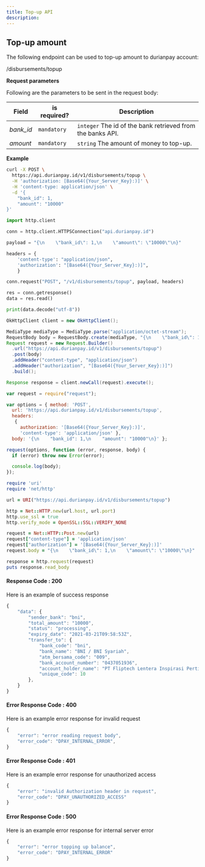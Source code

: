 ```yaml
---
title: Top-up API
description: 
---
```


<div class = 'right-component'></div>

<div class = 'left-side'>


## Top-up amount

The following endpoint can be used to top-up amount to durianpay account:

<url post = ""><div class = "ib">/disbursements/topup</div></url>

</div>

<div class = 'full-side'>

<div class = 'left-side'>

**Request parameters**

Following are the parameters to be sent in the request body:

| Field |	is required? |	Description |
| ----- | ---------------- | -------------- |
| _bank_id_ |	`mandatory` |	`integer` The id of the bank retrieved from the banks API. |
| _amount_ |	`mandatory`	| `string` The amount of money to top-up. |

</div>

<div class = 'right-code'>

**Example**

<MultiCodeBlock>

```bash
curl -X POST \
  https://api.durianpay.id/v1/disbursements/topup \
  -H 'authorization: [Base64({Your_Server_Key}:)]' \
  -H 'content-type: application/json' \
  -d '{
    "bank_id": 1,
    "amount": "10000"
}'
```

```python
import http.client

conn = http.client.HTTPSConnection("api.durianpay.id")

payload = "{\n    \"bank_id\": 1,\n    \"amount\": \"10000\"\n}"

headers = {
    'content-type': "application/json",
    'authorization': "[Base64({Your_Server_Key}:)]",
    }

conn.request("POST", "/v1/disbursements/topup", payload, headers)

res = conn.getresponse()
data = res.read()

print(data.decode("utf-8"))
```

```java
OkHttpClient client = new OkHttpClient();

MediaType mediaType = MediaType.parse("application/octet-stream");
RequestBody body = RequestBody.create(mediaType, "{\n    \"bank_id\": 1,\n    \"amount\": \"10000\"\n}");
Request request = new Request.Builder()
  .url("https://api.durianpay.id/v1/disbursements/topup")
  .post(body)
  .addHeader("content-type", "application/json")
  .addHeader("authorization", "[Base64({Your_Server_Key}:)]")
  .build();

Response response = client.newCall(request).execute();
```

```js
var request = require("request");

var options = { method: 'POST',
  url: 'https://api.durianpay.id/v1/disbursements/topup',
  headers: 
   { 
     authorization: '[Base64({Your_Server_Key}:)]',
     'content-type': 'application/json' },
  body: '{\n    "bank_id": 1,\n    "amount": "10000"\n}' };

request(options, function (error, response, body) {
  if (error) throw new Error(error);

  console.log(body);
});
```

```ruby
require 'uri'
require 'net/http'

url = URI("https://api.durianpay.id/v1/disbursements/topup")

http = Net::HTTP.new(url.host, url.port)
http.use_ssl = true
http.verify_mode = OpenSSL::SSL::VERIFY_NONE

request = Net::HTTP::Post.new(url)
request["content-type"] = 'application/json'
request["authorization"] = '[Base64({Your_Server_Key}:)]'
request.body = "{\n    \"bank_id\": 1,\n    \"amount\": \"10000\"\n}"

response = http.request(request)
puts response.read_body
```

</MultiCodeBlock>

</div>

</div>

<div class = 'right-code ml-60'>

#### Response Code : 200 
Here is an example of success response

```js
{
    "data": {
        "sender_bank": "bni",
        "total_amount": "10000",
        "status": "processing",
        "expiry_date": "2021-03-21T09:58:53Z",
        "transfer_to": {
            "bank_code": "bni",
            "bank_name": "BNI / BNI Syariah",
            "atm_bersama_code": "009",
            "bank_account_number": "0437051936",
            "account_holder_name": "PT Fliptech Lentera Inspirasi Pertiwi",
            "unique_code": 10
        },
    }
}
```

#### Error Response Code : 400
Here is an example error response for invalid request

```js
{
    "error": "error reading request body",
    "error_code": "DPAY_INTERNAL_ERROR",
}
```

#### Error Response Code : 401
Here is an example error response for unauthorized access

```js
{
    "error": "invalid Authorization header in request",
    "error_code": "DPAY_UNAUTHORIZED_ACCESS"
}
```

#### Error Response Code : 500
Here is an example error response for internal server error

```js
{
    "error": "error topping up balance",
    "error_code": "DPAY_INTERNAL_ERROR"
}
```

</div>